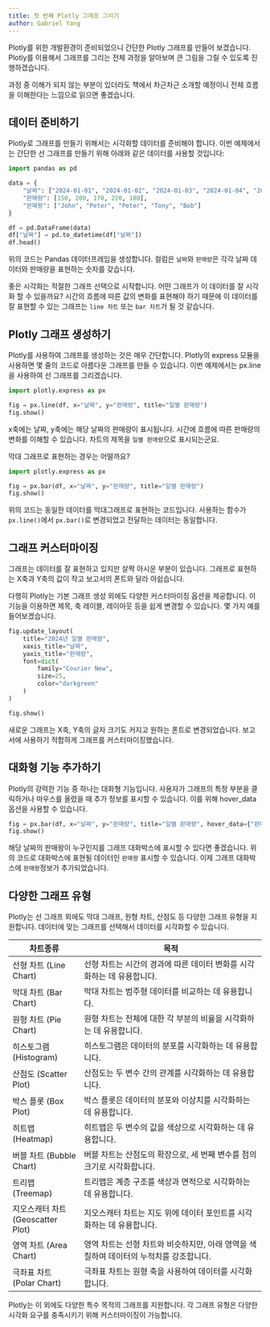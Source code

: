 ---
title: 첫 번째 Plotly 그래프 그리기
author: Gabriel Yang
---

Plotly를 위한 개발환경이 준비되었으니 간단한 Plotly 그래프를 만들어 보겠습니다. Plotly를 이용해서 그래프를 그리는 전체 과정을 알아보며 큰 그림을 그릴 수 있도록 진행하겠습니다.

과정 중 이해가 되지 않는 부분이 있더라도 책에서 차근차근 소개할 예정이니 전체 흐름을 이해한다는 느낌으로 읽으면 좋겠습니다.

## 데이터 준비하기

Plotly로 그래프를 만들기 위해서는 시각화할 데이터를 준비해야 합니다. 이번 예제에서는 간단한 선 그래프를 만들기 위해 아래와 같은 데이터를 사용할 것입니다:

```{python}
import pandas as pd

data = {
    "날짜": ["2024-01-01", "2024-01-02", "2024-01-03", "2024-01-04", "2024-01-05"],
    "판매량": [150, 200, 170, 220, 180],
    "판매왕": ["John", "Peter", "Peter", "Tony", "Bob"]
}

df = pd.DataFrame(data)
df["날짜"] = pd.to_datetime(df["날짜"])
df.head()
```

위의 코드는 Pandas 데이터프레임을 생성합니다. 컬럼은 `날짜`와 `판매량`은 각각 날짜 데이터와 판매량을 표현하는 숫자를 갖습니다.

좋은 시각화는 적절한 그래프 선택으로 시작합니다. 어떤 그래프가 이 데이터를 잘 시각화 할 수 있을까요? 시간의 흐름에 따른 값의 변화를 표현해야 하기 때문에 이 데이터를 잘 표현할 수 있는 그래프는 `line 차트` 또는 `bar 차트`가 될 것 같습니다.

## Plotly 그래프 생성하기

Plotly를 사용하여 그래프를 생성하는 것은 매우 간단합니다. Plotly의 express 모듈을 사용하면 몇 줄의 코드로 아름다운 그래프를 만들 수 있습니다. 이번 예제에서는 px.line을 사용하여 선 그래프를 그리겠습니다.

```{python}
import plotly.express as px

fig = px.line(df, x="날짜", y="판매량", title="일별 판매량")
fig.show()
```

x축에는 날짜, y축에는 해당 날짜의 판매량이 표시됩니다. 시간에 흐름에 따른 판매량의 변화를 이해할 수 있습니다. 차트의 제목을 `일별 판매량`으로 표시되는군요.

막대 그래프로 표현하는 경우는 어떨까요?

```{python}
import plotly.express as px

fig = px.bar(df, x="날짜", y="판매량", title="일별 판매량")
fig.show()
```

위의 코드는 동일한 데이터를 막대그래프로 표현하는 코드입니다. 사용하는 함수가 `px.line()`에서 `px.bar()`로 변경되었고 전달하는 데이터는 동일합니다.

## 그래프 커스터마이징

그래프는 데이터를 잘 표현하고 있지만 살짝 아시운 부분이 있습니다. 그래프로 표현하는 X축과 Y축의 값이 작고 보고서의 폰트와 달라 아쉽습니다.

다행히 Plotly는 기본 그래프 생성 외에도 다양한 커스터마이징 옵션을 제공합니다. 이 기능을 이용하면 제목, 축 레이블, 레이아웃 등을 쉽게 변경할 수 있습니다. 몇 가지 예를 들어보겠습니다.

```{python}
fig.update_layout(
    title="2024년 일별 판매량",
    xaxis_title="날짜",
    yaxis_title="판매량",
    font=dict(
        family="Courier New",
        size=25,
        color="darkgreen"
    )
)

fig.show()
```

새로운 그래프는 X축, Y축의 글자 크기도 커지고 원하는 폰트로 변경되었습니다. 보고서에 사용하기 적합하게 그래프를 커스터마이징했습니다.

## 대화형 기능 추가하기

Plotly의 강력한 기능 중 하나는 대화형 기능입니다. 사용자가 그래프의 특정 부분을 클릭하거나 마우스를 올렸을 때 추가 정보를 표시할 수 있습니다. 이를 위해 hover_data 옵션을 사용할 수 있습니다.

```{python}
fig = px.bar(df, x="날짜", y="판매량", title="일별 판매량", hover_data={"판매왕": True})
fig.show()
```

해당 날짜의 판매왕이 누구인지를 그래프 대화박스에 표시할 수 있다면 좋겠습니다. 위의 코드로 대화박스에 표현될 데이터인 `판매왕` 표시할 수 있습니다. 이제 그래프 대화박스에 `판매왕`정보가 추가되었습니다.

## 다양한 그래프 유형

Plotly는 선 그래프 외에도 막대 그래프, 원형 차트, 산점도 등 다양한 그래프 유형을 지원합니다. 데이터에 맞는 그래프를 선택해서 데이터를 시각화할 수 있습니다.

| 차트종류                          | 목적                                                                                   |
|-----------------------------------|----------------------------------------------------------------------------------------|
| 선형 차트 (Line Chart)            | 선형 차트는 시간의 경과에 따른 데이터 변화를 시각화하는 데 유용합니다.                 |
| 막대 차트 (Bar Chart)             | 막대 차트는 범주형 데이터를 비교하는 데 유용합니다.                                    |
| 원형 차트 (Pie Chart)             | 원형 차트는 전체에 대한 각 부분의 비율을 시각화하는 데 유용합니다.                     |
| 히스토그램 (Histogram)            | 히스토그램은 데이터의 분포를 시각화하는 데 유용합니다.                                 |
| 산점도 (Scatter Plot)             | 산점도는 두 변수 간의 관계를 시각화하는 데 유용합니다.                                 |
| 박스 플롯 (Box Plot)              | 박스 플롯은 데이터의 분포와 이상치를 시각화하는 데 유용합니다.                         |
| 히트맵 (Heatmap)                  | 히트맵은 두 변수의 값을 색상으로 시각화하는 데 유용합니다.                             |
| 버블 차트 (Bubble Chart)          | 버블 차트는 산점도의 확장으로, 세 번째 변수를 점의 크기로 시각화합니다.                |
| 트리맵 (Treemap)                  | 트리맵은 계층 구조를 색상과 면적으로 시각화하는 데 유용합니다.                         |
| 지오스캐터 차트 (Geoscatter Plot) | 지오스캐터 차트는 지도 위에 데이터 포인트를 시각화하는 데 유용합니다.                  |
| 영역 차트 (Area Chart)            | 영역 차트는 선형 차트와 비슷하지만, 아래 영역을 색칠하여 데이터의 누적치를 강조합니다. |
| 극좌표 차트 (Polar Chart)         | 극좌표 차트는 원형 축을 사용하여 데이터를 시각화합니다.                                |

Plotly는 이 외에도 다양한 특수 목적의 그래프를 지원합니다. 각 그래프 유형은 다양한 시각화 요구를 충족시키기 위해 커스터마이징이 가능합니다.